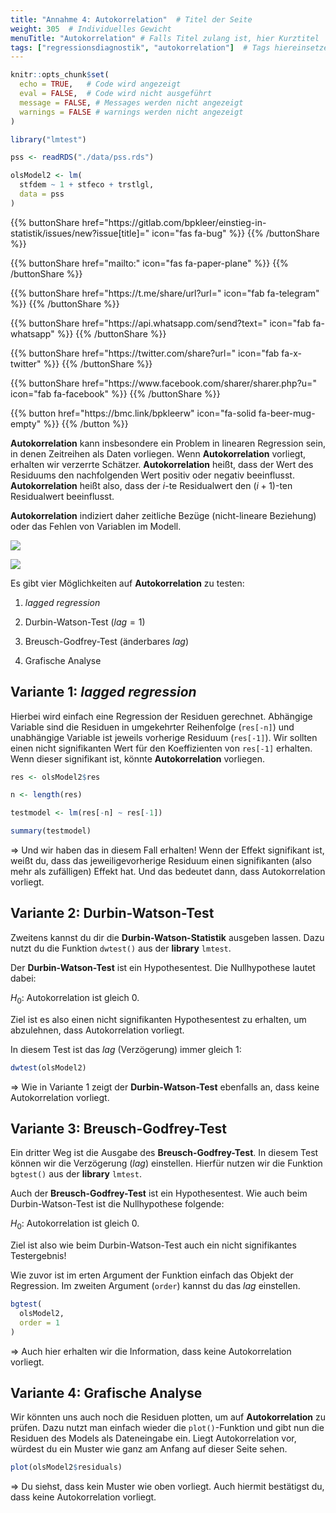 ```yaml
---
title: "Annahme 4: Autokorrelation"  # Titel der Seite
weight: 305  # Individuelles Gewicht 
menuTitle: "Autokorrelation" # Falls Titel zulang ist, hier Kurztitel
tags: ["regressionsdiagnostik", "autokorrelation"]  # Tags hiereinsetzen; Kurzwort, was auf der Seite passsiert
---
```

```r
knitr::opts_chunk$set(
  echo = TRUE,   # Code wird angezeigt
  eval = FALSE,  # Code wird nicht ausgeführt
  message = FALSE, # Messages werden nicht angezeigt
  warnings = FALSE # warnings werden nicht angezeigt
)

library("lmtest")

pss <- readRDS("./data/pss.rds")

olsModel2 <- lm(
  stfdem ~ 1 + stfeco + trstlgl,   
  data = pss
)      
```

{{% buttonShare href=\"https\:\/\/gitlab.com\/bpkleer\/einstieg-in-statistik\/issues\/new?issue[title]=\" icon=\"fas fa-bug\" %}} {{% /buttonShare %}} 

{{% buttonShare href=\"mailto\:\" icon=\"fas fa-paper-plane\" %}} {{% /buttonShare %}}

{{% buttonShare href=\"https\:\/\/t.me\/share\/url?url=\" icon=\"fab fa-telegram\" %}} {{% /buttonShare %}}

{{% buttonShare href=\"https\:\/\/api.whatsapp.com\/send?text=\" icon=\"fab fa-whatsapp\" %}} {{% /buttonShare %}}

{{% buttonShare href=\"https\:\/\/twitter.com\/share?url=\" icon=\"fab fa-x-twitter\" %}} {{% /buttonShare %}}

{{% buttonShare href=\"https\:\/\/www.facebook.com\/sharer\/sharer.php?u=\" icon=\"fab fa-facebook\" %}} {{% /buttonShare %}}

{{% button href=\"https\:\/\/bmc.link\/bpkleerw\" icon=\"fa-solid fa-beer-mug-empty\" %}} {{% /button %}}

**Autokorrelation** kann insbesondere ein Problem in linearen Regression sein, in denen Zeitreihen als Daten vorliegen. Wenn **Autokorrelation** vorliegt, erhalten wir verzerrte Schätzer. **Autokorrelation** heißt, dass der Wert des Residuums den nachfolgenden Wert positiv oder negativ beeinflusst.  **Autokorrelation** heißt also, dass der $i$-te Residualwert den $(i+1)$-ten Residualwert beeinflusst.

**Autokorrelation** indiziert daher zeitliche Bezüge (nicht-lineare Beziehung) oder das Fehlen von Variablen im Modell.

![](../img/autocorr_pos.png)

![](../img/autocorr_neg.png)

Es gibt vier Möglichkeiten auf **Autokorrelation** zu testen:

1. *lagged regression*

2. Durbin-Watson-Test ($lag = 1$)

3. Breusch-Godfrey-Test (änderbares *lag*)

4. Grafische Analyse

## Variante 1: *lagged regression* 
Hierbei wird einfach eine Regression der Residuen gerechnet. Abhängige Variable sind die Residuen in umgekehrter Reihenfolge (`res[-n]`)  und unabhängige Variable ist jeweils vorherige Residuum (`res[-1]`). Wir sollten einen nicht signifikanten Wert für den Koeffizienten von `res[-1]` erhalten. Wenn dieser signifikant ist, könnte **Autokorrelation** vorliegen.

```r
res <- olsModel2$res  

n <- length(res)       

testmodel <- lm(res[-n] ~ res[-1]) 

summary(testmodel)
```

$\Rightarrow$ Und wir haben das in diesem Fall erhalten! Wenn der Effekt signifikant ist, weißt du, dass das jeweiligevorherige Residuum einen signifikanten (also mehr als zufälligen) Effekt hat. Und das bedeutet dann, dass Autokorrelation vorliegt. 

## Variante 2: Durbin-Watson-Test
Zweitens kannst du dir die **Durbin-Watson-Statistik** ausgeben lassen. Dazu nutzt du die Funktion `dwtest()` aus der **library** `lmtest`.

Der **Durbin-Watson-Test** ist ein Hypothesentest. Die Nullhypothese lautet dabei:

$H_0$: Autokorrelation ist gleich $0$. 

Ziel ist es also einen nicht signifikanten Hypothesentest zu erhalten, um abzulehnen, dass Autokorrelation vorliegt. 

In diesem Test ist das *lag* (Verzögerung) immer gleich $1$:
```r
dwtest(olsModel2)
```

$\Rightarrow$ Wie in Variante 1 zeigt der **Durbin-Watson-Test** ebenfalls an, dass keine Autokorrelation vorliegt. 

## Variante 3: Breusch-Godfrey-Test
Ein dritter Weg ist die Ausgabe des **Breusch-Godfrey-Test**. In diesem Test können wir die Verzögerung (*lag*) einstellen. Hierfür nutzen wir die Funktion `bgtest()` aus der **library** `lmtest`.

Auch der **Breusch-Godfrey-Test** ist ein Hypothesentest. Wie auch beim Durbin-Watson-Test ist die Nullhypothese folgende: 

$H_0$: Autokorrelation ist gleich $0$.

Ziel ist also wie beim Durbin-Watson-Test auch ein nicht signifikantes Testergebnis!

Wie zuvor ist im erten Argument der Funktion einfach das Objekt der Regression. Im zweiten Argument (`order`) kannst du das *lag* einstellen. 
```r
bgtest(
  olsModel2,
  order = 1
) 
```

$\Rightarrow$ Auch hier erhalten wir die Information, dass keine Autokorrelation vorliegt. 

## Variante 4: Grafische Analyse
Wir könnten uns auch noch die Residuen plotten, um auf **Autokorrelation** zu prüfen. Dazu nutzt man einfach wieder die `plot()`-Funktion und gibt nun die Residuen des Models als Dateneingabe ein. Liegt Autokorrelation vor, würdest du ein Muster wie ganz am Anfang auf dieser Seite sehen. 
```r
plot(olsModel2$residuals)
```

$\Rightarrow$ Du siehst, dass kein Muster wie oben vorliegt. Auch hiermit bestätigst du, dass keine Autokorrelation vorliegt. 
